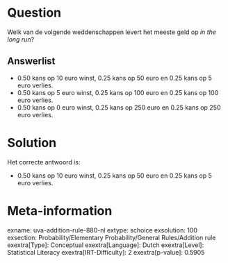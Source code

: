 Question
========

Welk van de volgende weddenschappen levert het meeste geld op *in the
long run*?

Answerlist
----------

* 0.50 kans op 10 euro winst, 0.25 kans op 50 euro en 0.25 kans op 5 euro verlies.
* 0.50 kans op 5 euro winst, 0.25 kans op 100 euro en 0.25 kans op 100 euro verlies.
* 0.50 kans op 0 euro winst, 0.25 kans op 250 euro en 0.25 kans op 250 euro verlies.

Solution
========

Het correcte antwoord is: 

* 0.50 kans op 10 euro winst, 0.25 kans op 50 euro en 0.25 kans op 5 euro verlies.

Meta-information
================
exname: uva-addition-rule-880-nl
extype: schoice
exsolution: 100
exsection: Probability/Elementary Probability/General Rules/Addition rule
exextra[Type]: Conceptual
exextra[Language]: Dutch
exextra[Level]: Statistical Literacy
exextra[IRT-Difficulty]: 2
exextra[p-value]: 0.5905
